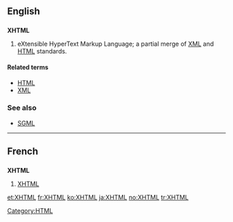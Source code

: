 ==English==

==={{initialism}}===
{{wikipedia}}
'''XHTML'''

# eXtensible HyperText Markup Language; a partial merge of [[XML]] and [[HTML]] standards.

====Related terms====
* [[HTML]]
* [[XML]]

===See also===
* [[SGML]]

----

==French==

==={{initialism}}===
'''XHTML'''

# [[XHTML#English|XHTML]]

[[Category:HTML]]

[[et:XHTML]]
[[fr:XHTML]]
[[ko:XHTML]]
[[ja:XHTML]]
[[no:XHTML]]
[[tr:XHTML]]